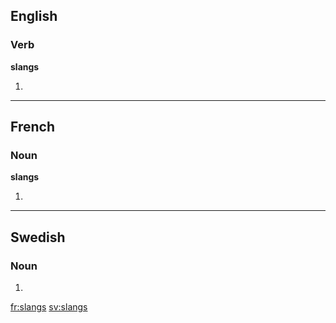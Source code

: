 ==English==

===Verb===
'''slangs'''

# {{third-person singular of|[[slang]]}}

----

==French==

===Noun===
'''slangs''' {{m}}

# {{plural of|[[slang]]|lang=fr}}

----

==Swedish==

===Noun===
{{infl|sv|noun form}}

# {{sv-noun-form-indef-gen|slang}}

[[fr:slangs]]
[[sv:slangs]]